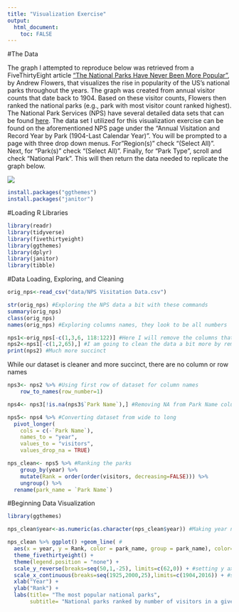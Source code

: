 ```yaml
---
title: "Visualization Exercise"
output:
  html_document:
    toc: FALSE
---
```


#The Data

The graph I attempted to reproduce below was retrieved from a FiveThirtyEight article ["The National Parks Have Never Been More Popular"](https://fivethirtyeight.com/features/the-national-parks-have-never-been-more-popular/), by Andrew Flowers, that visualizes the rise in popularity of the US's national parks throughout the years. The graph was created from annual visitor counts that date back to 1904. Based on these visitor counts, Flowers then ranked the national parks (e.g., park with most visitor count ranked highest). The National Park Services (NPS) have several detailed data sets that can be found [here](https://irma.nps.gov/STATS/Reports/National). The data set I utilized for this visualization exercise can be found on the aforementioned NPS page under the "Annual Visitation and Record Year by Park (1904-Last Calendar Year)". You will be prompted to a page with three drop down menus. For"Region(s)" check "(Select All)". Next, for "Park(s)" check "(Select All)". Finally, for "Park Type", scroll and check "National Park". This will then return the data needed to replicate the graph below.

![](national-parks-map.png)

```r
install.packages("ggthemes")
install.packages("janitor")
```

#Loading R Libraries

```r
library(readr)
library(tidyverse)
library(fivethirtyeight)
library(ggthemes)
library(dplyr)
library(janitor)
library(tibble)
```

#Data Loading, Exploring, and Cleaning

```r
orig_nps<-read_csv("data/NPS Visitation Data.csv")

str(orig_nps) #Exploring the NPS data a bit with these commands
summary(orig_nps)
class(orig_nps)
names(orig_nps) #Exploring columns names, they look to be all numbers

nps1<-orig_nps[-c(1,3,6, 118:122)] #Here I will remove the columns that I do not need by selecting the column number
nps2<-nps1[-c(1,2,65),] #I am going to clean the data a bit more by removing the two rows at the top of the dataset
print(nps2) #Much more succinct
```

While our dataset is cleaner and more succinct, there are no column or row names

```r
nps3<- nps2 %>% #Using first row of dataset for column names 
    row_to_names(row_number=1)

nps4<- nps3[!is.na(nps3$`Park Name`),] #Removing NA from Park Name column

nps5<- nps4 %>% #Converting dataset from wide to long 
  pivot_longer(
    cols = c(-`Park Name`), 
    names_to = "year", 
    values_to = "visitors",
    values_drop_na = TRUE)

nps_clean<- nps5 %>% #Ranking the parks 
    group_by(year) %>%
    mutate(Rank = order(order(visitors, decreasing=FALSE))) %>%
    ungroup() %>%
  rename(park_name = `Park Name`)
```

#Beginning Data Visualization
```r
library(ggthemes)

nps_clean$year<-as.numeric(as.character(nps_clean$year)) #Making year numeric

nps_clean %>% ggplot() +geom_line( #
  aes(x = year, y = Rank, color = park_name, group = park_name), color="grey") +
  theme_fivethirtyeight() +
  theme(legend.position = "none") + 
  scale_y_reverse(breaks=seq(50,1,-25), limits=c(62,0)) + #setting y axis
  scale_x_continuous(breaks=seq(1925,2000,25),limits=c(1904,2016)) + #setting y axis 
  xlab("Year") + 
  ylab("Rank") +
  labs(title= "The most popular national parks",
       subtitle= "National parks ranked by number of visitors in a given year")
```





